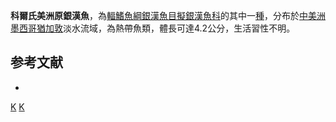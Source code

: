 {{Speciesbox
| status = NE
| status_system = IUCN3.1
| taxon = Menidia colei
| authority =  [[Hubbs|Hubbs]], 1936
| synonyms = 
}}
'''科爾氏美洲原銀漢魚'''，為[[輻鰭魚綱|輻鰭魚綱]][[銀漢魚目|銀漢魚目]][[擬銀漢魚科|擬銀漢魚科]]的其中一[[種|種]]，分布於[[中美洲|中美洲]][[墨西哥|墨西哥]][[猶加敦|猶加敦]]淡水流域，為熱帶魚類，體長可達4.2公分，生活習性不明。

==参考文献==
*{{FishBase_species|genus=Menidia|species=colei|year=2016|month=3}}

{{Taxonbar|from=Q1950246}}

[[Category:美洲原銀漢魚屬|K]]
[[Category:1936年描述的鱼类|K]]

{{魚類小作品}}